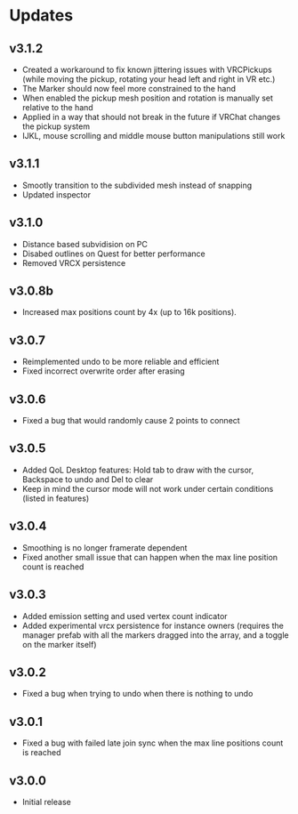 # Updates

## v3.1.2

- Created a workaround to fix known jittering issues with VRCPickups (while moving the pickup, rotating your head left and right in VR etc.)
- The Marker should now feel more constrained to the hand
- When enabled the pickup mesh position and rotation is manually set relative to the hand
- Applied in a way that should not break in the future if VRChat changes the pickup system
- IJKL, mouse scrolling and middle mouse button manipulations still work

## v3.1.1

- Smootly transition to the subdivided mesh instead of snapping
- Updated inspector

## v3.1.0

- Distance based subvidision on PC
- Disabed outlines on Quest for better performance
- Removed VRCX persistence

## v3.0.8b

- Increased max positions count by 4x (up to 16k positions).

## v3.0.7

- Reimplemented undo to be more reliable and efficient
- Fixed incorrect overwrite order after erasing

## v3.0.6

- Fixed a bug that would randomly cause 2 points to connect

## v3.0.5

- Added QoL Desktop features: Hold tab to draw with the cursor, Backspace to undo and Del to clear
- Keep in mind the cursor mode will not work under certain conditions (listed in features)

## v3.0.4

- Smoothing is no longer framerate dependent
- Fixed another small issue that can happen when the max line position count is reached

## v3.0.3

- Added emission setting and used vertex count indicator
- Added experimental vrcx persistence for instance owners (requires the manager prefab with all the markers dragged into the array, and a toggle on the marker itself)

## v3.0.2

- Fixed a bug when trying to undo when there is nothing to undo

## v3.0.1

- Fixed a bug with failed late join sync when the max line positions count is reached

## v3.0.0

- Initial release
